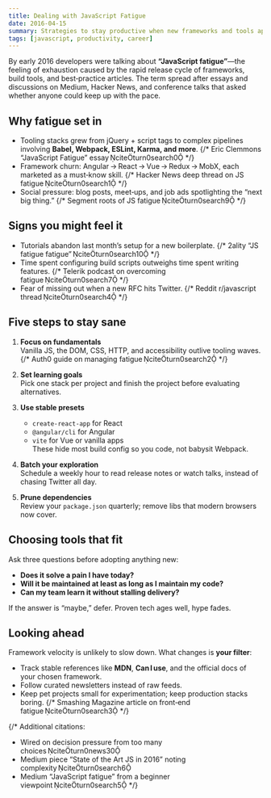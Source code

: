 ```yaml
---
title: Dealing with JavaScript Fatigue
date: 2016-04-15
summary: Strategies to stay productive when new frameworks and tools appear every month.
tags: [javascript, productivity, career]
---
```


By early 2016 developers were talking about **“JavaScript fatigue”**—the feeling of exhaustion caused by the rapid release cycle of frameworks, build tools, and best‑practice articles. The term spread after essays and discussions on Medium, Hacker News, and conference talks that asked whether anyone could keep up with the pace.

## Why fatigue set in

- Tooling stacks grew from jQuery + script tags to complex pipelines involving **Babel, Webpack, ESLint, Karma, and more**. {/* Eric Clemmons “JavaScript Fatigue” essay citeturn0search0 */}
- Framework churn: Angular → React → Vue → Redux → MobX, each marketed as a must‑know skill. {/* Hacker News deep thread on JS fatigue citeturn0search1 */}
- Social pressure: blog posts, meet‑ups, and job ads spotlighting the “next big thing.” {/* Segment roots of JS fatigue citeturn0search9 */}

## Signs you might feel it

- Tutorials abandon last month’s setup for a new boilerplate. {/* 2ality “JS fatigue fatigue” citeturn0search10 */}
- Time spent configuring build scripts outweighs time spent writing features. {/* Telerik podcast on overcoming fatigue citeturn0search7 */}
- Fear of missing out when a new RFC hits Twitter. {/* Reddit r/javascript thread citeturn0search4 */}

## Five steps to stay sane

1. **Focus on fundamentals**  
   Vanilla JS, the DOM, CSS, HTTP, and accessibility outlive tooling waves. {/* Auth0 guide on managing fatigue citeturn0search2 */}

2. **Set learning goals**  
   Pick one stack per project and finish the project before evaluating alternatives.

3. **Use stable presets**  
   - `create-react-app` for React  
   - `@angular/cli` for Angular  
   - `vite` for Vue or vanilla apps  
   These hide most build config so you code, not babysit Webpack.

4. **Batch your exploration**  
   Schedule a weekly hour to read release notes or watch talks, instead of chasing Twitter all day.

5. **Prune dependencies**  
   Review your `package.json` quarterly; remove libs that modern browsers now cover.

## Choosing tools that fit

Ask three questions before adopting anything new:

- **Does it solve a pain I have today?**  
- **Will it be maintained at least as long as I maintain my code?**  
- **Can my team learn it without stalling delivery?**  

If the answer is “maybe,” defer. Proven tech ages well, hype fades.

## Looking ahead

Framework velocity is unlikely to slow down. What changes is **your filter**:

- Track stable references like **MDN**, **Can I use**, and the official docs of your chosen framework.  
- Follow curated newsletters instead of raw feeds.  
- Keep pet projects small for experimentation; keep production stacks boring. {/* Smashing Magazine article on front‑end fatigue citeturn0search3 */}

{/*
Additional citations:
- Wired on decision pressure from too many choices citeturn0news30
- Medium piece “State of the Art JS in 2016” noting complexity citeturn0search6
- Medium “JavaScript fatigue” from a beginner viewpoint citeturn0search5
*/}
